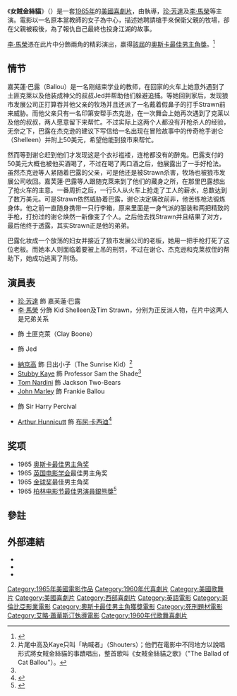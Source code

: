 {{noteTA
|T=zh-tw:狼城脂粉俠; zh-hk:女賊金絲貓; zh-cn:女贼金丝猫;
|G1=Show
|1=zh-tw:狼城脂粉俠; zh-hk:女賊金絲貓; zh-cn:女贼金丝猫;}}
{{Infobox film
| name = 女賊金絲貓
| original_name = Cat Ballou
| tw_name = 狼城脂粉俠
| hk_name = 女賊金絲貓
| image = Cat Ballou Poster.jpeg  
|director = {{link-en|艾略·蕭華斯汀|Elliot Silverstein}} 
|writer = {{link-en|華特·紐曼|Walter Newman (screenwriter)}}
|starring = [[珍·芳達|珍·芳達]]<br />[[李·馬榮|李·馬榮]]<br />{{link-en|麥可·卡蘭|Michael Callan}} <br />{{link-en|德韋恩·希克曼|Dwayne Hickman}}<br />[[Tom_Nardini|Tom Nardini]]<br />[[John_Marley|John Marley]]<br />[[納金高|納金高]]<br />[[Stubby_Kaye|Stubby Kaye]] 
|distributor = [[哥倫比亞電影公司|哥倫比亞電影公司]]
|released = {{start date|1965|6|24}} 
|runtime = 97分鐘
|country = [[美國電影|美國]]
|language = 英語
| gross          = $20,666,667<ref>{{Cite web|url=http://www.the-numbers.com/movies/1965/0CABA.php|publisher=The Numbers|title=Cat Ballou, Box Office Information|accessdate=January 22, 2013|archive-date=2013-09-28|archive-url=https://web.archive.org/web/20130928234506/http://www.the-numbers.com/movies/1965/0CABA.php|dead-url=no}}</ref><ref name=tcmart>Cole, Georgelle. [http://www.tcm.com/tcmdb/title/4484/Cat-Ballou/articles.html "Cat Ballou"] {{Wayback|url=http://www.tcm.com/tcmdb/title/4484/Cat-Ballou/articles.html |date=20170504111220 }} on TCM.com</ref>
}}
《'''女賊金絲貓'''》（{{lang-en|''Cat Ballou''}}）是一套[[1965年電影|1965年]]的[[美國電影|美國]][[喜劇片|喜劇片]]，由{{link-en|艾略·蕭華斯汀|Elliot Silverstein}}執導，[[珍·芳達|珍·芳達]]及[[李·馬榮|李·馬榮]]等主演。電影以一名原本當教師的女子為中心，描述她聘請槍手來保衛父親的牧場，卻在父親被殺後，為了報仇自己最終也投身江湖的故事。

[[李·馬榮|李·馬榮]]憑在此片中分飾兩角的精彩演出，贏得[[第38屆奧斯卡金像獎|該屆]]的[[奧斯卡金像獎|奧斯卡]][[奧斯卡最佳男主角獎|最佳男主角獎]]。<ref>{{Cite web |url=http://www.answers.com/topic/cat-ballou |title=AMG AllMovie Guide: Cat Ballou |accessdate=2013-07-25 |archive-date=2013-05-20 |archive-url=https://web.archive.org/web/20130520230147/http://www.answers.com/topic/cat-ballou |dead-url=no }}</ref>
==情节==
嘉芙蓮·巴露（Ballou）是一名刚结束学业的教师，在回家的火车上她意外遇到了土匪克萊以及他装成神父的叔叔Jed并帮助他们躲避追捕。等她回到家后，发现狼市发展公司正打算吞并他父亲的牧场并且还派了一名戴着假鼻子的打手Strawn前来威胁。而他父亲只有一名印第安帮手杰克逊，在一次舞会上她再次遇到了克莱以及他的叔叔，两人愿意留下来帮忙。不过实际上这两个人都没有开枪杀人的经验，无奈之下，巴露在杰克逊的建议下写信给一名出现在冒险故事中的传奇枪手谢仑（Shelleen）并附上50美元，希望他能到狼市来帮忙。

然而等到谢仑赶到他们才发现这是个衣衫褴褛，连枪都没有的醉鬼。巴露支付的50美元大概也被他买酒喝了，不过在喝了两口酒之后，他展露出了一手好枪法。虽然杰克逊等人紧随着巴露的父亲，可是他还是被Strawn杀害，牧场也被狼市发展公司收回。嘉芙蓮·巴露等人跟随克萊来到了他们的藏身之所，在那里巴露想出了抢火车的主意。一番周折之后，一行5人从火车上抢走了工人的薪水，总数达到了数万美元。可是Strawn依然威胁着巴露，谢仑决定痛改前非，他苦练枪法锻炼身体。他之前一直随身携带一只行李箱，原来里面是一身气派的服装和两把精致的手枪，打扮过的谢仑焕然一新像变了个人。之后他去找Strawn并且结果了对方，最后他终于透露，其实Strawn正是他的弟弟。

巴露化妆成一个放荡的妇女并接近了狼市发展公司的老板，她用一把手枪打死了这位老板。而她本人则面临着要被上吊的刑罚，不过在谢仑、杰克逊和克莱叔侄的帮助下，她成功逃离了刑场。
== 演員表 ==
* [[珍·芳達|珍·芳達]] 飾 嘉芙蓮·巴露
* [[李·馬榮|李·馬榮]] 分飾 Kid Shelleen及Tim Strawn，分别为正反派人物，在片中这两人是兄弟关系
* {{link-en|麥可·卡蘭|Michael Callan}} 飾 土匪克萊（Clay Boone）
* {{link-en|德韋恩·希克曼|Dwayne Hickman}} 飾 Jed
* [[納京高|納京高]] 飾 日出小子（The Sunrise Kid）<ref name="Cole and Kaye">片尾中高及Kaye只叫「吶喊者」（Shouters）；他們在電影中不同地方以說唱形式將女賊金絲貓的事蹟唱出，整首歌叫《女賊金絲貓之歌》（"The Ballad of Cat Ballou"）。</ref>
* [[Stubby_Kaye|Stubby Kaye]] 飾 Professor Sam the Shade<ref name="Cole and Kaye" />
* [[Tom_Nardini|Tom Nardini]] 飾 Jackson Two-Bears
* [[John_Marley|John Marley]] 飾 Frankie Ballou
* {{link-en|雷金納德·丹尼|Reginald Denny (actor)}} 飾 Sir Harry Percival
* [[Arthur_Hunnicutt|Arthur Hunnicutt]] 飾 [[布屈·卡西迪|布屈·卡西迪]]<ref>{{Cite web |url=http://www.whosdatedwho.com/tpx_618768/cat-ballou/ |title=Cat Ballou (1965) |accessdate=2013-07-25 |archive-date=2013-07-04 |archive-url=https://web.archive.org/web/20130704182148/http://www.whosdatedwho.com/tpx_618768/cat-ballou/ |dead-url=no }}</ref>
==奖项==
*1965 [[奥斯卡最佳男主角奖|奥斯卡最佳男主角奖]]
*1965 [[英国电影学会|英国电影学会]]最佳男主角奖
*1965 [[金球奖|金球奖]]最佳男主角奖
*1965 [[柏林电影节|柏林电影节]][[最佳男演員銀熊獎|最佳男演員銀熊獎]]<ref name="berlinale 1965">{{cite web |url=http://www.berlinale.de/en/archiv/jahresarchive/1965/03_preistr_ger_1965/03_Preistraeger_1965.html |title=Berlinale 1965: Prize Winners |accessdate=2010-02-30 |work=berlinale.de |archive-date=2015-03-19 |archive-url=https://web.archive.org/web/20150319033406/http://www.berlinale.de/en/archiv/jahresarchive/1965/03_preistr_ger_1965/03_Preistraeger_1965.html |dead-url=no }}</ref>

== 參註 ==
{{reflist}}

== 外部連結 ==
* {{imdb title|id=0059017|title=女賊金絲貓}}
* {{amg title|id=8587|title=女賊金絲貓}}
* {{tcmdb title|id=0004484|title=女賊金絲貓}}

{{DEFAULTSORT:Cat Ballou}}
[[Category:1965年美國電影作品|Category:1965年美國電影作品]]
[[Category:1960年代喜劇片|Category:1960年代喜劇片]]
[[Category:美國歌舞片|Category:美國歌舞片]]
[[Category:美國喜劇片|Category:美國喜劇片]]
[[Category:西部喜劇片|Category:西部喜劇片]]
[[Category:英語電影|Category:英語電影]]
[[Category:哥倫比亞影業電影|Category:哥倫比亞影業電影]]
[[Category:奧斯卡最佳男主角獲獎電影|Category:奧斯卡最佳男主角獲獎電影]]
[[Category:死刑題材電影|Category:死刑題材電影]]
[[Category:艾略·蕭華斯汀執導電影|Category:艾略·蕭華斯汀執導電影]]
[[Category:1960年代歌舞喜劇片|Category:1960年代歌舞喜劇片]]